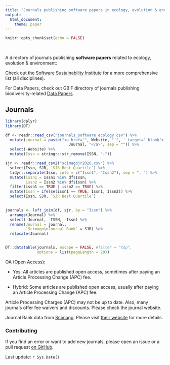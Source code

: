 ```yaml
---
title: "Journals publishing software papers in ecology, evolution & environment"
output: 
  html_document: 
    theme: paper
---
```


```r
knitr::opts_chunk$set(echo = FALSE)
```

<br>

A directory of journals publishing **software papers** related to ecology, evolution & environment: 

Check out the [Software Sustainability Institute](https://www.software.ac.uk/which-journals-should-i-publish-my-software) for a more comprehensive list (all disciplines). 

For Data Papers, check out GBIF directory of journals publishing biodiversity-related [Data Papers](https://www.gbif.org/data-papers).

## Journals

```r
library(dplyr)
library(DT)

df <- readr::read_csv("journals_software_ecology.csv") %>% 
  mutate(journal = paste("<a href='", Website, "'", ' target="_blank">', 
                            Journal, "</a>", sep = "")) %>% 
  select(-Website) %>% 
  mutate(Issn = stringr::str_remove(ISSN, "-"))

sjr <- readr::read_csv2("scimagojr2020.csv") %>% 
  select(Issn, SJR, `SJR Best Quartile`) %>% 
  tidyr::separate(Issn, into = c("Issn1", "Issn2"), sep = ", ") %>% 
  mutate(issn1 = Issn1 %in% df$Issn,
         issn2 = Issn2 %in% df$Issn) %>% 
  filter(issn1 == TRUE | issn2 == TRUE) %>% 
  mutate(Issn = ifelse(issn1 == TRUE, Issn1, Issn2)) %>% 
  select(Issn, SJR, `SJR Best Quartile`)
  

journals <- left_join(df, sjr, by = "Issn") %>% 
  arrange(Journal) %>% 
  select(-Journal, -ISSN, -Issn) %>% 
  rename(Journal = journal,
         `Scimago\nJournal Rank` = SJR) %>% 
  relocate(Journal)


DT::datatable(journals, escape = FALSE, #filter = "top",
              options = list(pageLength = 20))
```

OA (Open Access):

  - Yes: All articles are published open access, sometimes after paying an Article Processing Change (APC) fee. 
  
  - Hybrid: Some articles are published open access, usually after paying an Article Processing Change (APC) fee. 
  
Article Processing Charges (APC) may not be up to date. Also, many journals offer fee waivers and discounts. Please check the journal website.

Journal Rank data from [Scimago](https://www.scimagojr.com/journalrank.php). Please visit [their website](https://www.scimagojr.com/journalrank.php) for more details.

### Contributing

If you find an error or want to add new journals, please open an issue or a pull request [on GitHub](https://github.com/Pakillo/journals-software-ecology).


Last update: `r Sys.Date()`
